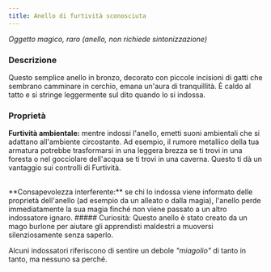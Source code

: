```yaml
---
title: Anello di furtività sconosciuta
---
```



*Oggetto magico, raro (anello, non richiede sintonizzazione)*

<MaskedImage src="https://cdn.leonardo.ai/users/e9df9e5e-8c47-4d7f-87b3-195ea30587b1/generations/258afe5d-8784-40b2-9272-f66d11c66626/Leonardo_Phoenix_10_A_delicate_antique_bronze_ring_with_a_warm_2.jpg" mask="4"/>

### Descrizione
Questo semplice anello in bronzo, decorato con piccole incisioni di gatti che sembrano camminare in cerchio, emana un'aura di tranquillità. È caldo al tatto e si stringe leggermente sul dito quando lo si indossa.

### Proprietà
**Furtività ambientale:** mentre indossi l'anello, emetti suoni ambientali che si adattano all'ambiente circostante. Ad esempio, il rumore metallico della tua armatura potrebbe trasformarsi in una leggera brezza se ti trovi in ​​una foresta o nel gocciolare dell'acqua se ti trovi in ​​una caverna. Questo ti dà un vantaggio sui controlli di Furtività.

<br />

<CensoredText>
**Consapevolezza interferente:** se chi lo indossa viene informato delle proprietà dell'anello (ad esempio da un alleato o dalla magia), l'anello perde immediatamente la sua magia finché non viene passato a un altro indossatore ignaro.
</CensoredText>

<NoteBox>
##### Curiosità:
Questo anello è stato creato da un mago burlone per aiutare gli apprendisti maldestri a muoversi silenziosamente senza saperlo.


Alcuni indossatori riferiscono di sentire un debole *"miagolio"* di tanto in tanto, ma nessuno sa perché.
</NoteBox>